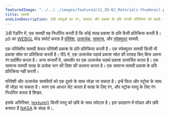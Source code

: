 ---
featuredImage: "../../../images/featured/11_3D-02_Materials-thumbnail.png"
title: सामग्री
oneLineDescription: 3डी वस्तुओं का रंग, बनावट और प्रकाश के प्रति उनकी प्रतिक्रिया को बदलें।
---

3डी रेंडरिंग में, एक सामग्री यह निर्धारित करती है कि कोई सतह प्रकाश के प्रति कैसी प्रतिक्रिया करती है। p5 का <a href='https://p5js.org/reference/#/p5/WEBGL' target='_blank'>WEBGL</a> मोड सपोर्ट करता है
<a href="https://p5js.org/reference/#/p5/ambientMaterial" target="_blank">परिवेश</a>,
<a href="https://p5js.org/reference/#/p5/emissiveMaterial" target="_blank">उत्सर्जक</a>,
<a href="https://p5js.org/reference/#/p5/normalMaterial" target="_blank">सामान्य</a>, और
<a href="https://p5js.org/reference/#/p5/specularMaterial" target="_blank">स्पेक्युलर</a>
सामग्री.

एक परिवेशीय सामग्री केवल परिवेशी प्रकाश के प्रति प्रतिक्रिया करती है। एक स्पेक्युलर
सामग्री किसी भी प्रकाश स्रोत पर प्रतिक्रिया करती है। पी5 में, एक उत्सर्जक पदार्थ
प्रकाश स्रोत की परवाह किए बिना अपना रंग प्रदर्शित करता है। अन्य सन्दर्भों में,
आमतौर पर एक उत्सर्जक पदार्थ प्रकाश उत्सर्जित करता है। एक सामान्य सामग्री
सतह के प्रत्येक भाग की दिशा की कल्पना करता है। एक सामान्य
सामग्री प्रकाश के प्रति प्रतिक्रिया नहीं करती।

परिवेशी और उत्सर्जक सामग्रियों को एक दूसरे के साथ जोड़ा जा सकता है।
इन्हें फिल और स्ट्रोक के साथ भी जोड़ा जा सकता है। भरण एक आधार सेट करता है
सतह के लिए रंग, और स्ट्रोक वस्तु के लिए रंग निर्धारित करता है
शिखर.

इसके अतिरिक्त,
<a href="https://p5js.org/reference/#/p5/texture" target="_blank">texture()</a>
किसी वस्तु को छवि के साथ लपेटता है। इस उदाहरण में मॉडल और छवि बनावट हैं <a href="https://nasa3d.arc.nasa.gov" target="_blank">NASA</a> के संग्रह से।.